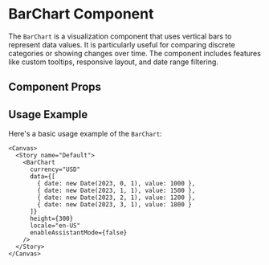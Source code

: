 

<Meta of={BarChart} />

# BarChart Component

The `BarChart` is a visualization component that uses vertical bars to represent data values. It is particularly useful for comparing discrete categories or showing changes over time. The component includes features like custom tooltips, responsive layout, and date range filtering.

## Component Props

<Canvas of={BarChart.Default} />

<Controls />

## Usage Example

Here's a basic usage example of the `BarChart`:

```tsx
<Canvas>
  <Story name="Default">
    <BarChart 
      currency="USD"
      data={[
        { date: new Date(2023, 0, 1), value: 1000 },
        { date: new Date(2023, 1, 1), value: 1500 },
        { date: new Date(2023, 2, 1), value: 1200 },
        { date: new Date(2023, 3, 1), value: 1800 }
      ]}
      height={300}
      locale="en-US"
      enableAssistantMode={false}
    />
  </Story>
</Canvas>
``` 